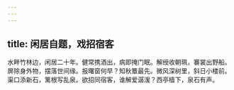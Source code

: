 ```yaml
---
---
---
```

title: 闲居自题，戏招宿客
---



水畔竹林边，闲居二十年。健常携酒出，病即掩门眠。解绶收朝珮，褰裳出野船。屏除身外物，摆落世间缘。报曙窗何早？知秋簟最先。微风深树里，斜日小楼前。渠口添新石，篱根写乱泉。欲招同宿客，谁解爱潺湲？西亭樯下，泉石有声。